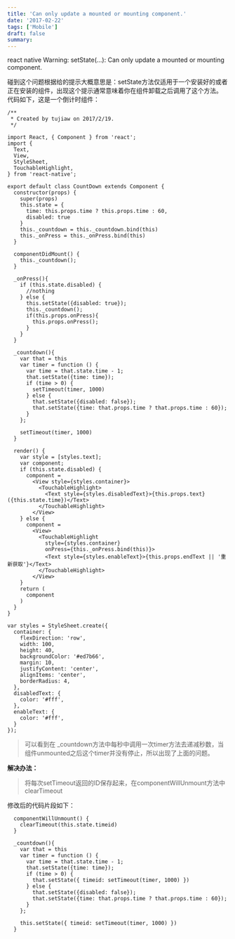 ```yaml
---
title: 'Can only update a mounted or mounting component.'
date: '2017-02-22'
tags: ['Mobile']
draft: false
summary: 
---
```


react native Warning: setState(...): Can only update a mounted or mounting component.

碰到这个问题根据给的提示大概意思是：setState方法仅适用于一个安装好的或者正在安装的组件，出现这个提示通常意味着你在组件卸载之后调用了这个方法。  
代码如下，这是一个倒计时组件：
```
/**
 * Created by tujiaw on 2017/2/19.
 */

import React, { Component } from 'react';
import {
  Text,
  View,
  StyleSheet,
  TouchableHighlight,
} from 'react-native';

export default class CountDown extends Component {
  constructor(props) {
    super(props)
    this.state = {
      time: this.props.time ? this.props.time : 60,
      disabled: true
    }
    this._countdown = this._countdown.bind(this)
    this._onPress = this._onPress.bind(this)
  }

  componentDidMount() {
    this._countdown();
  }

  _onPress(){
    if (this.state.disabled) {
      //nothing
    } else {
      this.setState({disabled: true});
      this._countdown();
      if(this.props.onPress){
        this.props.onPress();
      }
    }
  }

  _countdown(){
    var that = this
    var timer = function () {
      var time = that.state.time - 1;
      that.setState({time: time});
      if (time > 0) {
        setTimeout(timer, 1000)
      } else {
        that.setState({disabled: false});
        that.setState({time: that.props.time ? that.props.time : 60});
      }
    };

    setTimeout(timer, 1000)
  }

  render() {
    var style = [styles.text];
    var component;
    if (this.state.disabled) {
      component =
        <View style={styles.container}>
          <TouchableHighlight>
            <Text style={styles.disabledText}>{this.props.text}({this.state.time})</Text>
          </TouchableHighlight>
        </View>
    } else {
      component =
        <View>
          <TouchableHighlight
            style={styles.container}
            onPress={this._onPress.bind(this)}>
            <Text style={styles.enableText}>{this.props.endText || '重新获取'}</Text>
          </TouchableHighlight>
        </View>
    }
    return (
      component
    )
  }
}

var styles = StyleSheet.create({
  container: {
    flexDirection: 'row',
    width: 100,
    height: 40,
    backgroundColor: '#ed7b66',
    margin: 10,
    justifyContent: 'center',
    alignItems: 'center',
    borderRadius: 4,
  },
  disabledText: {
    color: '#fff',
  },
  enableText: {
    color: '#fff',
  }
});
```
> 可以看到在 _countdown方法中每秒中调用一次timer方法去递减秒数，当组件unmounted之后这个timer并没有停止，所以出现了上面的问题。  


**解决办法：**
> 将每次setTimeout返回的ID保存起来，在componentWillUnmount方法中clearTimeout  

修改后的代码片段如下：  
```
  componentWillUnmount() {
    clearTimeout(this.state.timeid)
  }

  _countdown(){
    var that = this
    var timer = function () {
      var time = that.state.time - 1;
      that.setState({time: time});
      if (time > 0) {
        that.setState({ timeid: setTimeout(timer, 1000) })
      } else {
        that.setState({disabled: false});
        that.setState({time: that.props.time ? that.props.time : 60});
      }
    };

    this.setState({ timeid: setTimeout(timer, 1000) })
  }
```